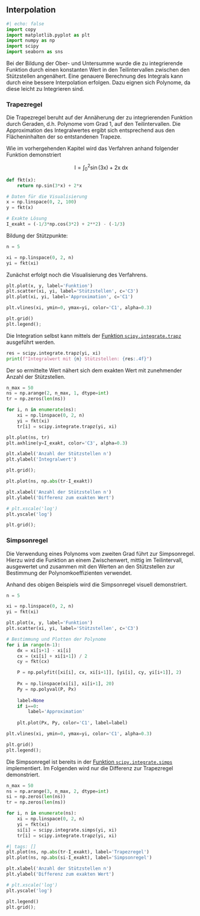 ## Interpolation

```python
#| echo: false
import copy
import matplotlib.pyplot as plt
import numpy as np
import scipy
import seaborn as sns
```

Bei der Bildung der Ober- und Untersumme wurde die zu integrierende Funktion durch einen konstanten Wert in den Teilintervallen zwischen den Stützstellen angenähert. Eine genauere Berechnung des Integrals kann durch eine bessere Interpolation erfolgen. Dazu eignen sich  Polynome, da diese leicht zu Integrieren sind.   

### Trapezregel

Die Trapezregel beruht auf der Annäherung der zu integrierenden Funktion durch Geraden, d.h. Polynome vom Grad 1, auf den Teilintervallen. Die Approximation des Integralwertes ergibt sich entsprechend aus den Flächeninhalten der so entstandenen Trapeze.

Wie im vorhergehenden Kapitel wird das Verfahren anhand folgender Funktion demonstriert

$$ \mathsf{I = \int_0^2\sin(3x) + 2x \ dx} $$

```python
def fkt(x):
    return np.sin(3*x) + 2*x

# Daten für die Visualisierung
x = np.linspace(0, 2, 100)
y = fkt(x)

# Exakte Lösung
I_exakt = (-1/3*np.cos(3*2) + 2**2) - (-1/3)
```

Bildung der Stützpunkte:

```python
n = 5

xi = np.linspace(0, 2, n)
yi = fkt(xi)
```

Zunächst erfolgt noch die Visualisierung des Verfahrens.

```python
plt.plot(x, y, label='Funktion')
plt.scatter(xi, yi, label='Stützstellen', c='C3')
plt.plot(xi, yi, label='Approximation', c='C1')

plt.vlines(xi, ymin=0, ymax=yi, color='C1', alpha=0.3)

plt.grid()
plt.legend();
```

Die Integration selbst kann mittels der [Funktion `scipy.integrate.trapz`](https://docs.scipy.org/doc/scipy/reference/generated/scipy.integrate.trapz.html#scipy.integrate.trapz) ausgeführt werden.

```python
res = scipy.integrate.trapz(yi, xi)
print(f"Integralwert mit {n} Stützstellen: {res:.4f}")
```

Der so ermittelte Wert nähert sich dem exakten Wert mit zunehmender Anzahl der Stützstellen.

```python
n_max = 50
ns = np.arange(2, n_max, 1, dtype=int)
tr = np.zeros(len(ns))

for i, n in enumerate(ns):
    xi = np.linspace(0, 2, n)
    yi = fkt(xi)
    tr[i] = scipy.integrate.trapz(yi, xi)
```

```python
plt.plot(ns, tr)
plt.axhline(y=I_exakt, color='C3', alpha=0.3)

plt.xlabel('Anzahl der Stützstellen n')
plt.ylabel('Integralwert')

plt.grid();
```

```python
plt.plot(ns, np.abs(tr-I_exakt))

plt.xlabel('Anzahl der Stützstellen n')
plt.ylabel('Differenz zum exakten Wert')

# plt.xscale('log')
plt.yscale('log')

plt.grid();
```

### Simpsonregel

Die Verwendung eines Polynoms vom zweiten Grad führt zur Simpsonregel. 
Hierzu wird die Funktion an einem Zwischenwert, mittig im Teilintervall, 
ausgewertet und zusammen mit den Werten an den Stützstellen zur Bestimmung der 
Polynomkoeffizienten verwendet.

Anhand des obigen Beispiels wird die Simpsonregel visuell demonstriert.

```python
n = 5

xi = np.linspace(0, 2, n)
yi = fkt(xi)
```

```python
plt.plot(x, y, label='Funktion')
plt.scatter(xi, yi, label='Stützstellen', c='C3')

# Bestimmung und Plotten der Polynome
for i in range(n-1):
    dx = xi[i+1] - xi[i]
    cx = (xi[i] + xi[i+1]) / 2
    cy = fkt(cx)

    P = np.polyfit([xi[i], cx, xi[i+1]], [yi[i], cy, yi[i+1]], 2)
    
    Px = np.linspace(xi[i], xi[i+1], 20)
    Py = np.polyval(P, Px)
    
    label=None
    if i==0: 
        label='Approximation'
    
    plt.plot(Px, Py, color='C1', label=label)

plt.vlines(xi, ymin=0, ymax=yi, color='C1', alpha=0.3)

plt.grid()
plt.legend();
```

Die Simpsonregel ist bereits in der [Funktion `scipy.integrate.simps`](https://docs.scipy.org/doc/scipy/reference/generated/scipy.integrate.simps.html#scipy.integrate.simps) implementiert. Im Folgenden wird nur die Differenz zur Trapezregel demonstriert.

```python
n_max = 50
ns = np.arange(3, n_max, 2, dtype=int)
si = np.zeros(len(ns))
tr = np.zeros(len(ns))

for i, n in enumerate(ns):
    xi = np.linspace(0, 2, n)
    yi = fkt(xi)
    si[i] = scipy.integrate.simps(yi, xi)
    tr[i] = scipy.integrate.trapz(yi, xi)
```

```python
#| tags: []
plt.plot(ns, np.abs(tr-I_exakt), label='Trapezregel')
plt.plot(ns, np.abs(si-I_exakt), label='Simpsonregel')

plt.xlabel('Anzahl der Stützstellen n')
plt.ylabel('Differenz zum exakten Wert')

# plt.xscale('log')
plt.yscale('log')

plt.legend()
plt.grid();
```



